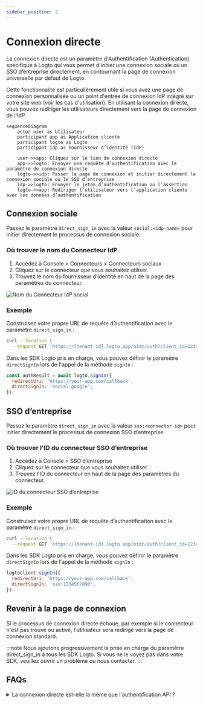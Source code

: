 ```yaml
---
sidebar_position: 2
---
```


# Connexion directe

La connexion directe est un paramètre d'Authentification (Authentication) spécifique à Logto qui vous permet d'initier une connexion sociale ou un SSO d’entreprise directement, en contournant la page de connexion universelle par défaut de Logto.

Cette fonctionnalité est particulièrement utile si vous avez une page de connexion personnalisée ou un point d'entrée de connexion IdP intégré sur votre site web (voir les cas d'utilisation). En utilisant la connexion directe, vous pouvez rediriger les utilisateurs directement vers la page de connexion de l'IdP.

```mermaid
sequenceDiagram
    actor user as Utilisateur
    participant app as Application cliente
    participant logto as Logto
    participant idp as Fournisseur d’identité (IdP)

    user->>app: Cliquez sur le lien de connexion directe
    app->>logto: Envoyer une requête d’authentification avec le paramètre de connexion directe
    logto->>idp: Passer la page de connexion et initier directement la connexion sociale ou le SSO d’entreprise
    idp->>logto: Envoyer le jeton d’authentification ou l’assertion
    logto->>app: Rediriger l’utilisateur vers l’application cliente avec les données d’authentification
```

## Connexion sociale

Passez le paramètre `direct_sign_in` avec la valeur `social:<idp-name>` pour initier directement le processus de connexion sociale.

### Où trouver le nom du Connecteur IdP

1. Accédez à <CloudLink to="/connectors/social">Console > Connecteurs > Connecteurs sociaux</CloudLink>
2. Cliquez sur le connecteur que vous souhaitez utiliser.
3. Trouvez le nom du fournisseur d’identité en haut de la page des paramètres du connecteur.

![Nom du Connecteur IdP social](./assets/direct-sign-in-social-name.png)

### Exemple

Construisez votre propre URL de requête d’authentification avec le paramètre `direct_sign_in` :

```sh
curl --location \
  --request GET 'https://[tenant-id].logto.app/oidc/auth?client_id=1234567890&...&direct_sign_in=social:google'
```

Dans les SDK Logto pris en charge, vous pouvez définir le paramètre `directSignIn` lors de l'appel de la méthode `signIn` :

```javascript
const authResult = await logto.signIn({
  redirectUri: 'https://your-app.com/callback',
  directSignIn: 'social:google',
});
```

## SSO d’entreprise

Passez le paramètre `direct_sign_in` avec la valeur `sso:<connector-id>` pour initier directement le processus de connexion SSO d’entreprise.

### Où trouver l'ID du connecteur SSO d’entreprise

1. Accédez à <CloudLink to="/enterprise-sso">Console > SSO d’entreprise</CloudLink>
2. Cliquez sur le connecteur que vous souhaitez utiliser.
3. Trouvez l'ID du connecteur en haut de la page des paramètres du connecteur.

![ID du connecteur SSO d’entreprise](./assets/direct-sign-in-enterprise-sso.png)

### Exemple

Construisez votre propre URL de requête d’authentification avec le paramètre `direct_sign_in` :

```sh
curl --location \
  --request GET 'https://[tenant-id].logto.app/oidc/auth?client_id=1234567890&...&direct_sign_in=sso:1234567890'
```

Dans les SDK Logto pris en charge, vous pouvez définir le paramètre `directSignIn` lors de l'appel de la méthode `signIn` :

```javascript
logtoClient.signIn({
  redirectUri: 'https://your-app.com/callback',
  directSignIn: 'sso:1234567890',
});
```

## Revenir à la page de connexion

Si le processus de connexion directe échoue, par exemple si le connecteur n'est pas trouvé ou activé, l'utilisateur sera redirigé vers la page de connexion standard.

:::note
Nous ajoutons progressivement la prise en charge du paramètre direct_sign_in à tous les SDK Logto. Si vous ne le voyez pas dans votre SDK, veuillez ouvrir un problème ou nous contacter.
:::

## FAQs

<details>
  <summary>La connexion directe est-elle la même que l'authentification API ?</summary>

Non, la connexion directe est un paramètre de flux utilisateur qui vous permet de passer la page de connexion par défaut de Logto et de rediriger les utilisateurs directement vers la page de connexion du fournisseur de SSO social ou d’entreprise. Contrairement à l'authentification basée sur l'API, l'utilisateur doit d'abord être redirigé vers le point de terminaison d'Authentification (Authentication) de Logto pour initier le processus de connexion.

</details>
